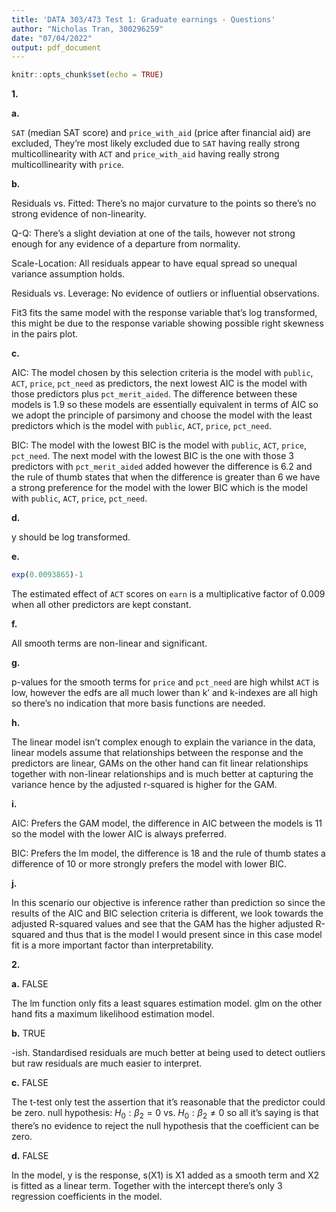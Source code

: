 ---
title: 'DATA 303/473 Test 1: Graduate earnings - Questions'
author: "Nicholas Tran, 300296259"
date: "07/04/2022"
output: pdf_document
---

```{r setup, include=FALSE}
knitr::opts_chunk$set(echo = TRUE)
```

**1.**

**a.**

`SAT` (median SAT score) and `price_with_aid` (price after financial aid) are excluded,
They're most likely excluded due to `SAT` having really strong multicollinearity with `ACT` and `price_with_aid` having really strong multicollinearity with `price`.

**b.**

Residuals vs. Fitted: There's no major curvature to the points so there's no strong evidence of non-linearity.

Q-Q: There's a slight deviation at one of the tails, however not strong enough for any evidence of a departure from normality.

Scale-Location: All residuals appear to have equal spread so unequal variance assumption holds.

Residuals vs. Leverage: No evidence of outliers or influential observations.

Fit3 fits the same model with the response variable that's log transformed, this might be due to the response variable showing possible right skewness in the pairs plot.

**c.**

AIC: The model chosen by this selection criteria is the model with `public`, `ACT`, `price`, `pct_need` as predictors, the next lowest AIC is the model with those predictors plus `pct_merit_aided`. The difference between these models is 1.9 so these models are essentially equivalent in terms of AIC so we adopt the principle of parsimony and choose the model with the least predictors which is the model with `public`, `ACT`, `price`, `pct_need`.

BIC: The model with the lowest BIC is the model with `public`, `ACT`, `price`, `pct_need`. The next model with the lowest BIC is the one with those 3 predictors with `pct_merit_aided` added however the difference is 6.2 and the rule of thumb states that when the difference is greater than 6 we have a strong preference for the model with the lower BIC which is the model with `public`, `ACT`, `price`, `pct_need`.

**d.**

y should be log transformed. 

**e.**

```{r}
exp(0.0093865)-1
```

The estimated effect of `ACT` scores on `earn` is a multiplicative factor of $0.009$ when all other predictors are kept constant.

**f.**

All smooth terms are non-linear and significant.

**g.**

p-values for the smooth terms for `price` and `pct_need` are high whilst `ACT` is low, however the edfs are all much lower than k' and k-indexes are all high so there's no indication that more basis functions are needed. 

**h.**

The linear model isn't complex enough to explain the variance in the data, linear models assume that relationships between the response and the predictors are linear, GAMs on the other hand can fit linear relationships together with non-linear relationships and is much better at capturing the variance hence by the adjusted r-squared is higher for the GAM.

**i.**

AIC: Prefers the GAM model, the difference in AIC between the models is 11 so the model with the lower AIC is always preferred.

BIC: Prefers the lm model, the difference is 18 and the rule of thumb states a difference of 10 or more strongly prefers the model with lower BIC.

**j.**

In this scenario our objective is inference rather than prediction so since the results of the AIC and BIC selection criteria is different, we look towards the adjusted R-squared values and see that the GAM has the higher adjusted R-squared and thus that is the model I would present since in this case model fit is a more important factor than interpretability. 

**2.**

**a.** FALSE

The lm function only fits a least squares estimation model. glm on the other hand fits a maximum likelihood estimation model.

**b.** TRUE

-ish. Standardised residuals are much better at being used to detect outliers but raw residuals are much easier to interpret.

**c.** FALSE

The t-test only test the assertion that it's reasonable that the predictor could be zero.
null hypothesis: $H_0:\beta_2=0$ vs. $H_0:\beta_2\neq0$ so all it's saying is that there's no evidence to reject the null hypothesis that the coefficient can be zero.   

**d.** FALSE

In the model, y is the response, s(X1) is X1 added as a smooth term and X2 is fitted as a linear term. Together with the intercept there's only 3 regression coefficients in the model.